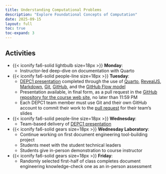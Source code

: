 ```yaml
---
title: Understanding Computational Problems
description: "Explore Foundational Concepts of Computation"
date: 2025-09-15
layout: full
toc: true
toc-expand: 3
---
```


## Activities

- {{< iconify fa6-solid lightbulb size=18px >}} **Monday**:
  - Instructor-led deep-dive on documentation with Quarto
- {{< iconify fa6-solid people-line size=18px >}} **Tuesday**:
  - [DEPC1 presentation](/slides/index.qmd) completed through the
  use of [Quarto](https://quarto.org/), [RevealJS](https://revealjs.com/),
  [Markdown](https://www.markdownguide.org/), [Git](https://git-scm.com/),
  [GitHub](https://github.com/), and the [GitHub Flow
  model](https://docs.github.com/en/get-started/quickstart/github-flow)
  - Presentation available, in final form, as a pull request in the [GitHub
  repository for the course web
  site](https://github.com/prosegrammers/www.prosegrammers.com), no later than
  11:59 PM
  - Each DEPC1 team member must use Git and their own GitHub account to commit
  their work to the [pull
  request](https://docs.github.com/en/pull-requests/collaborating-with-pull-requests/proposing-changes-to-your-work-with-pull-requests/about-pull-requests)
  for their team's slides
- {{< iconify fa6-solid people-line size=18px >}} **Wednesday**:
  - Team-based delivery of [DEPC1
  presentation](/slides/index.qmd)
- {{< iconify fa6-solid gears size=18px >}} **Wednesday Laboratory**:
  - Continue working on first document engineering tool-building project
  - Students meet with the student technical leaders
  - Students give in-person demonstration to course instructor
- {{< iconify fa6-solid gears size=18px >}} **Friday**:
  - Randomly selected first-half of class completes document engineering
  knowledge-check one as an in-person assessment
